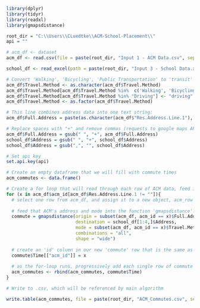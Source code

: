 ```r
library(dplyr)
library(tidyr)
library(readxl)
library(gmapsdistance)

root_dir = "C:\\Users\\CLuedtke\\ACM-School-Placement\\"
api = ""

# acm_df <- dataset
acm_df <- read.csv(file = paste(root_dir, "Input 1 - ACM Data.csv", sep = ""))

school_df <- read_excel(path = paste(root_dir, "Input 3 - School Data.xls", sep = ""))

# Convert 'Walking', 'Bicycling', 'Public Transportation' to 'transit'
acm_df$Travel.Method <- as.character(acm_df$Travel.Method)
acm_df$Travel.Method[acm_df$Travel.Method %in%  c('Walking', 'Bicycling', 'Public Transportation')] <- "transit"
acm_df$Travel.Method[acm_df$Travel.Method %in% "Driving"] <- "driving"
acm_df$Travel.Method <- as.factor(acm_df$Travel.Method)

# This line combines address data into one text string:
acm_df$Full.Address = paste(as.character(acm_df$"Res.Address.Line.1"), as.character(acm_df$"Res.City"), as.character(acm_df$"Res.State"), as.character(acm_df$"Res.Postal Cde"))

# Replace spaces with "+" and remove commas (requests to google maps API cannot include spaces)
acm_df$Full.Address = gsub(" ", "+", acm_df$Full.Address)
school_df$Address = gsub(" ", "+", school_df$Address)
school_df$Address = gsub(",", "", school_df$Address)

# Set api key
set.api.key(api)

# Create an empty dataframe that we will fill with commute times
acm_commutes <- data.frame()

# Create a for loop that will read through each row of ACM data, feed it into the main function of our gmapsdistance pckage, and build a new data frame of commute info.
for (x in acm_df$acm_id[acm_df$Res.Address.Line.1 != ""]){
  # select one row from acm_df, and assign it to a new object, acm_row
  
  # feed that ACM's address and mode into the function 'gmapsdistance'. This will return a new object that is a sngle row of ACM commute times to each school. That row is assigned to a new object, 'commute'
  commute = gmapsdistance(origin = subset(acm_df, acm_id == x)$Full.Address, 
                          destination = school_df[1:4,]$Address, 
                          mode = subset(acm_df, acm_id == x)$Travel.Method, 
                          combinations = "all", 
                          shape = "wide")
  
  # create an 'id' column in our new 'commute' row that is the same as x. We will use this to join our data frames.
  commute$Time[["acm_id"]] = x
  
  # as the for-loop runs, progressively add each single row of commute data into a new data frame called am_commutes. As this for-loop runs, this dataframe grows to include all ACM's.
  acm_commutes <- rbind(acm_commutes, commute$Time)
}

# Write to .csv, which will be referenced by main algorithm

write.table(acm_commutes, file = paste(root_dir, "ACM_Commutes.csv", sep = ""), sep=",", row.names=FALSE)

```
